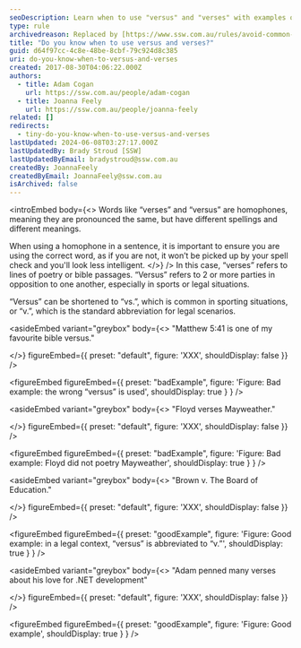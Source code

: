 ```yaml
---
seoDescription: Learn when to use "versus" and "verses" with examples of poetry, sports, and legal scenarios.
type: rule
archivedreason: Replaced by [https://www.ssw.com.au/rules/avoid-common-mistakes](/rules/avoid-common-mistakes)
title: "Do you know when to use versus and verses?"
guid: d64f97cc-4c8e-48be-8cbf-79c924d8c385
uri: do-you-know-when-to-versus-and-verses
created: 2017-08-30T04:06:22.000Z
authors:
  - title: Adam Cogan
    url: https://ssw.com.au/people/adam-cogan
  - title: Joanna Feely
    url: https://ssw.com.au/people/joanna-feely
related: []
redirects:
  - tiny-do-you-know-when-to-use-versus-and-verses
lastUpdated: 2024-06-08T03:27:17.000Z
lastUpdatedBy: Brady Stroud [SSW]
lastUpdatedByEmail: bradystroud@ssw.com.au
createdBy: JoannaFeely
createdByEmail: JoannaFeely@ssw.com.au
isArchived: false
---
```


<introEmbed
  body={<>
Words like “verses” and “versus” are homophones, meaning they are pronounced the same, but have different spellings and different meanings.

When using a homophone in a sentence, it is important to ensure you are using the correct word, as if you are not, it won’t be picked up by your spell check and you'll look less intelligent.
  </>}
/>
In this case, “verses” refers to lines of poetry or bible passages. “Versus” refers to 2 or more parties in opposition to one another, especially in sports or legal situations.

“Versus” can be shortened to “vs.”, which is common in
sporting situations, or “v.”, which is the standard abbreviation for legal
scenarios.

<asideEmbed
  variant="greybox"
  body={<>
    "Matthew 5:41 is one of my favourite bible versus."

  </>}
  figureEmbed={{
    preset: "default",
    figure: 'XXX',
    shouldDisplay: false
  }}
/>

<figureEmbed figureEmbed={{
  preset: "badExample",
  figure: 'Figure: Bad example: the wrong “versus” is used',
  shouldDisplay: true
} } />


<asideEmbed
  variant="greybox"
  body={<>
    "Floyd verses Mayweather."

  </>}
  figureEmbed={{
    preset: "default",
    figure: 'XXX',
    shouldDisplay: false
  }}
/>

<figureEmbed figureEmbed={{
  preset: "badExample",
  figure: 'Figure: Bad example: Floyd did not poetry
Mayweather',
  shouldDisplay: true
} } />


<dd>
</dd>

<asideEmbed
  variant="greybox"
  body={<>
    "Brown v. The Board of Education."

  </>}
  figureEmbed={{
    preset: "default",
    figure: 'XXX',
    shouldDisplay: false
  }}
/>

<figureEmbed figureEmbed={{
  preset: "goodExample",
  figure: 'Figure: Good example: in a legal context, “versus”
is abbreviated to “v.”',
  shouldDisplay: true
} } />


<dd>
</dd>

<asideEmbed
  variant="greybox"
  body={<>
    "Adam penned many verses about his love for .NET development"

  </>}
  figureEmbed={{
    preset: "default",
    figure: 'XXX',
    shouldDisplay: false
  }}
/>

<figureEmbed figureEmbed={{
  preset: "goodExample",
  figure: 'Figure: Good example',
  shouldDisplay: true
} } />
